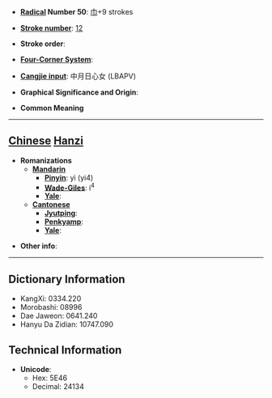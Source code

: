 * '''[[Wiktionary:Chinese radical index| Radical]] Number 50''': [[Wiktionary:Chinese radical index 巾|巾]]+9 strokes

* '''[[Wiktionary:Chinese total strokes index|Stroke number]]''': [[Wiktionary:Chinese total strokes index 12|12]]

* '''Stroke order''': 

* '''[[Wiktionary:Chinese four corner index|Four-Corner System]]''': 

* '''[[Wiktionary:Chinese Cangjie index|Cangjie input]]''': 中月日心女 (LBAPV)

* '''Graphical Significance and Origin''': 

* '''Common Meaning'''

----

== [[Chinese]] [[Hanzi]] ==

* '''Romanizations'''
** '''[[Mandarin]]'''
*** '''[[Pinyin]]''': yì (yi4)
*** '''[[Wade-Giles]]''': i<sup>4</sup>
*** '''[[Yale]]''': 
** '''[[Cantonese]]'''
*** '''[[Jyutping]]''':
*** '''[[Penkyamp]]''': 
*** '''[[Yale]]''': 

* '''Other info''': 

----

== Dictionary Information ==

* KangXi: 0334.220
* Morobashi: 08996
* Dae Jaweon: 0641.240
* Hanyu Da Zidian: 10747.090

== Technical Information ==

* '''Unicode''':
** Hex: 5E46
** Decimal: 24134